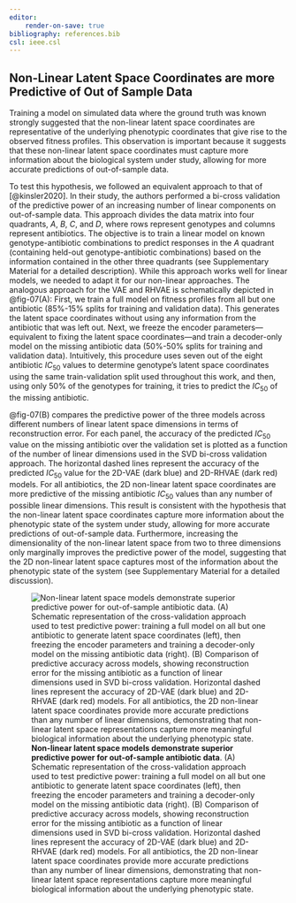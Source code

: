 ```yaml
---
editor:
    render-on-save: true
bibliography: references.bib
csl: ieee.csl
---
```


## Non-Linear Latent Space Coordinates are more Predictive of Out of Sample Data

Training a model on simulated data where the ground truth was known strongly
suggested that the non-linear latent space coordinates are representative of the
underlying phenotypic coordinates that give rise to the observed fitness
profiles. This observation is important because it suggests that these
non-linear latent space coordinates must capture more information about the
biological system under study, allowing for more accurate predictions of
out-of-sample data.

To test this hypothesis, we followed an equivalent approach to that of
[@kinsler2020]. In their study, the authors performed a bi-cross validation of
the predictive power of an increasing number of linear components on
out-of-sample data. This approach divides the data matrix into four quadrants,
$A$, $B$, $C$, and $D$, where rows represent genotypes and columns represent
antibiotics. The objective is to train a linear model on known
genotype-antibiotic combinations to predict responses in the $A$ quadrant
(containing held-out genotype-antibiotic combinations) based on the information
contained in the other three quadrants (see Supplementary Material for a
detailed description). While this approach works well for linear models, we
needed to adapt it for our non-linear approaches. The analogous approach for the
VAE and RHVAE is schematically depicted in @fig-07(A): First, we train a full
model on fitness profiles from all but one antibiotic (85%-15% splits for
training and validation data). This generates the latent space coordinates
without using any information from the antibiotic that was left out. Next, we
freeze the encoder parameters---equivalent to fixing the latent space
coordinates---and train a decoder-only model on the missing antibiotic data
(50%-50% splits for training and validation data). Intuitively, this procedure
uses seven out of the eight antibiotic $IC_{50}$ values to determine genotype's
latent space coordinates using the same train-validation split used throughout
this work, and then, using only 50% of the genotypes for training, it tries to
predict the $IC_{50}$ of the missing antibiotic.

@fig-07(B) compares the predictive power of the three models across different
numbers of linear latent space dimensions in terms of reconstruction error. For
each panel, the accuracy of the predicted $IC_{50}$ value on the missing
antibiotic over the validation set is plotted as a function of the number of
linear dimensions used in the SVD bi-cross validation approach. The horizontal
dashed lines represent the accuracy of the predicted $IC_{50}$ value for the
2D-VAE (dark blue) and 2D-RHVAE (dark red) models. For all antibiotics, the 2D
non-linear latent space coordinates are more predictive of the missing
antibiotic $IC_{50}$ values than any number of possible linear dimensions. This
result is consistent with the hypothesis that the non-linear latent space
coordinates capture more information about the phenotypic state of the system
under study, allowing for more accurate predictions of out-of-sample data.
Furthermore, increasing the dimensionality of the non-linear latent space from
two to three dimensions only marginally improves the predictive power of the
model, suggesting that the 2D non-linear latent space captures most of the
information about the phenotypic state of the system (see Supplementary Material
for a detailed discussion).

![**Non-linear latent space models demonstrate superior predictive power for
out-of-sample antibiotic data**. (A) Schematic representation of the
cross-validation approach used to test predictive power: training a full model
on all but one antibiotic to generate latent space coordinates (left), then
freezing the encoder parameters and training a decoder-only model on the missing
antibiotic data (right). (B) Comparison of predictive accuracy across models,
showing reconstruction error for the missing antibiotic as a function of linear
dimensions used in SVD bi-cross validation. Horizontal dashed lines represent
the accuracy of 2D-VAE (dark blue) and 2D-RHVAE (dark red) models. For all
antibiotics, the 2D non-linear latent space coordinates provide more accurate
predictions than any number of linear dimensions, demonstrating that non-linear
latent space representations capture more meaningful biological information
about the underlying phenotypic state.](./fig/main/fig07_v01_compiled){#fig-07}


  
